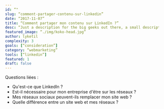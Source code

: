 ```yaml
---
id: “"
slug: “comment-partager-contenu-sur-linkedin”
date: “2017-11-07”
title: “Comment partager mon contenu sur LinkedIn ?”
desc: “Just a description for the big geeks out there, a small description to rule them all and in the darkness bind them.”
featured_image: “./img/koko-head.jpg”
author: lyketil
complexity: 3
goals: [“consideration”]
category: “webmarketing”
tools: [“linkedin”]
featured: 1
draft: false
---
```

Questions liées : 
- Qu'est-ce que LinkedIn ? 
- Est-il nécessaire pour mon entreprise d'être sur les réseaux ? 
- Mes réseaux sociaux peuvent-ils remplacer mon site web ? 
- Quelle différence entre un site web et mes réseaux ? 